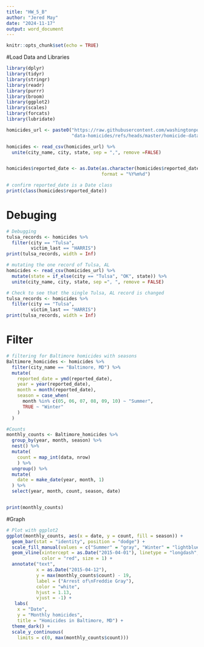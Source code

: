 ```yaml
---
title: "HW_5_B"
author: "Jered May"
date: "2024-11-17"
output: word_document
---
```


```r
knitr::opts_chunk$set(echo = TRUE)
```

#Load Data and Libraries 
```r
library(dplyr)
library(tidyr)
library(stringr)
library(readr)
library(purrr)
library(broom)
library(ggplot2)
library(scales)
library(forcats)
library(lubridate)

homicides_url <- paste0("https://raw.githubusercontent.com/washingtonpost/",
                        "data-homicides/refs/heads/master/homicide-data.csv")

homicides <- read_csv(homicides_url) %>%
  unite(city_name, city, state, sep = ",", remove =FALSE)


homicides$reported_date <- as.Date(as.character(homicides$reported_date),
                                   format = "%Y%m%d")

# confirm reported_date is a Date class
print(class(homicides$reported_date))
```

# Debuging 
```r
# Debugging 
tulsa_records <- homicides %>%
  filter(city == "Tulsa",
         victim_last == "HARRIS")
print(tulsa_records, width = Inf)

# mutating the one record of Tulsa, AL
homicides <- read_csv(homicides_url) %>%
  mutate(state = if_else(city == "Tulsa", "OK", state)) %>%
  unite(city_name, city, state, sep =", ", remove = FALSE)

# Check to see that the single Tulsa, AL record is changed
tulsa_records <- homicides %>%
  filter(city == "Tulsa",
         victim_last == "HARRIS")
print(tulsa_records, width = Inf)

```

# Filter
```r
# filtering for Baltimore homicides with seasons
Baltimore_homicides <- homicides %>%
  filter(city_name == "Baltimore, MD") %>%
  mutate(
    reported_date = ymd(reported_date),
    year = year(reported_date),
    month = month(reported_date),
    season = case_when(
      month %in% c(05, 06, 07, 08, 09, 10) ~ "Summer",
      TRUE ~ "Winter"
    )
  )

#Counts
monthly_counts <- Baltimore_homicides %>%
  group_by(year, month, season) %>%
  nest() %>%
  mutate(
    count = map_int(data, nrow)
    ) %>%
  ungroup() %>%
  mutate(
    date = make_date(year, month, 1)
  ) %>%
  select(year, month, count, season, date)


print(monthly_counts)


```


#Graph
```r
# Plot with ggplot2
ggplot(monthly_counts, aes(x = date, y = count, fill = season)) +
  geom_bar(stat = "identity", position = "dodge") +
  scale_fill_manual(values = c("Summer" = "gray", "Winter" = "lightblue")) +
  geom_vline(xintercept = as.Date("2015-04-01"), linetype = "longdash",
             color = "red", size = 1) +
  annotate("text", 
           x = as.Date("2015-04-12"), 
           y = max(monthly_counts$count) - 19,  
           label = ("Arrest of\nFreddie Gray"), 
           color = "white", 
           hjust = 1.13,
           vjust = -1) +
   labs(
    x = "Date",
    y = "Monthly homicides",
    title = "Homicides in Baltimore, MD") +
  theme_dark() +
  scale_y_continuous(
    limits = c(0, max(monthly_counts$count)))
```


